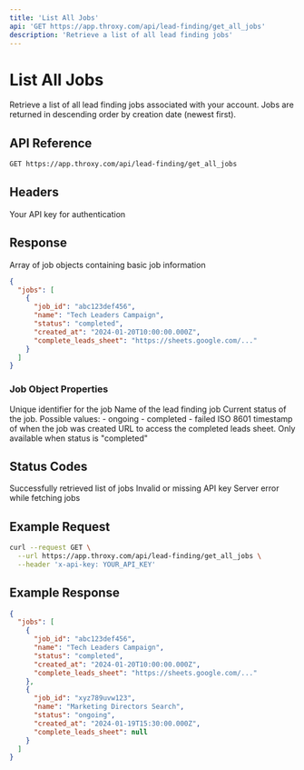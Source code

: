 ```yaml
---
title: 'List All Jobs'
api: 'GET https://app.throxy.com/api/lead-finding/get_all_jobs'
description: 'Retrieve a list of all lead finding jobs'
---
```


# List All Jobs

Retrieve a list of all lead finding jobs associated with your account. Jobs are returned in descending order by creation date (newest first).

## API Reference

```bash
GET https://app.throxy.com/api/lead-finding/get_all_jobs
```

## Headers

<ParamField header="x-api-key" type="string" required>
  Your API key for authentication
</ParamField>

## Response

<ResponseField name="jobs" type="array">
  Array of job objects containing basic job information
</ResponseField>

```json
{
  "jobs": [
    {
      "job_id": "abc123def456",
      "name": "Tech Leaders Campaign",
      "status": "completed",
      "created_at": "2024-01-20T10:00:00.000Z",
      "complete_leads_sheet": "https://sheets.google.com/..."
    }
  ]
}
```

### Job Object Properties

<ResponseField name="job_id" type="string">
  Unique identifier for the job
</ResponseField>

<ResponseField name="name" type="string">
  Name of the lead finding job
</ResponseField>

<ResponseField name="status" type="string">
  Current status of the job. Possible values:
  - ongoing
  - completed
  - failed
</ResponseField>

<ResponseField name="created_at" type="string">
  ISO 8601 timestamp of when the job was created
</ResponseField>

<ResponseField name="complete_leads_sheet" type="string">
  URL to access the completed leads sheet. Only available when status is "completed"
</ResponseField>

## Status Codes

<ResponseField name="200: Success" type="integer">
  Successfully retrieved list of jobs
</ResponseField>

<ResponseField name="401: Unauthorized" type="integer">
  Invalid or missing API key
</ResponseField>

<ResponseField name="500: Internal Server Error" type="integer">
  Server error while fetching jobs
</ResponseField>

## Example Request

```bash
curl --request GET \
  --url https://app.throxy.com/api/lead-finding/get_all_jobs \
  --header 'x-api-key: YOUR_API_KEY'
```

## Example Response

```json
{
  "jobs": [
    {
      "job_id": "abc123def456",
      "name": "Tech Leaders Campaign",
      "status": "completed",
      "created_at": "2024-01-20T10:00:00.000Z",
      "complete_leads_sheet": "https://sheets.google.com/..."
    },
    {
      "job_id": "xyz789uvw123",
      "name": "Marketing Directors Search",
      "status": "ongoing",
      "created_at": "2024-01-19T15:30:00.000Z",
      "complete_leads_sheet": null
    }
  ]
}
```